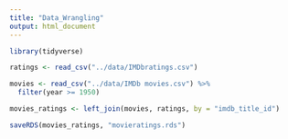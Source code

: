 ```yaml
---
title: "Data_Wrangling"
output: html_document
---
```


```r

library(tidyverse)

ratings <- read_csv("../data/IMDbratings.csv")

movies <- read_csv("../data/IMDb movies.csv") %>%
  filter(year >= 1950)

movies_ratings <- left_join(movies, ratings, by = "imdb_title_id")

saveRDS(movies_ratings, "movieratings.rds")
```

